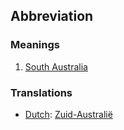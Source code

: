 ==Abbreviation==

===Meanings===
#[[South Australia]]

===Translations===
*[[Dutch]]: [[Zuid-Australië]]